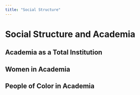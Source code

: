 ```yaml
---
title: "Social Structure"
---
```


# Social Structure and Academia


## Academia as a Total Institution 


## Women in Academia 

## People of Color in Academia 




